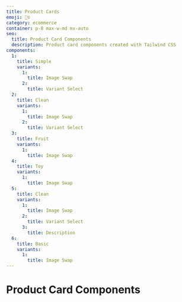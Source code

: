 ```yaml
---
title: Product Cards
emoji: 🙋‍♀️
category: ecommerce
container: p-8 max-w-md mx-auto
seo:
  title: Product Card Components
  description: Product card components created with Tailwind CSS
components:
  1:
    title: Simple
    variants:
      1:
        title: Image Swap
      2:
        title: Variant Select
  2:
    title: Clean
    variants:
      1:
        title: Image Swap
      2:
        title: Variant Select
  3:
    title: Fruit
    variants:
      1:
        title: Image Swap
  4:
    title: Toy
    variants:
      1:
        title: Image Swap
  5:
    title: Clean
    variants:
      1:
        title: Image Swap
      2:
        title: Variant Select
      3:
        title: Description
  6:
    title: Basic
    variants:
      1:
        title: Image Swap
---
```


# Product Card Components

<List
  componentsData={componentsArray}
  componentContainer={componentContainer}
/>
